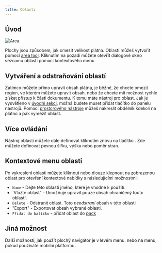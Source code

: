 ```yaml
---
title: Oblasti
---
```



## Úvod

![Area](area.png)

Plochy jsou způsobem, jak omezit velikost plátna. Oblasti můžeš vytvořit pomocí [area tool](../tools/area). Kliknutím na pozadí můžete otevřít dialogové okno seznamu oblastí pomocí kontextového menu.

## Vytváření a odstraňování oblastí

Zatímco můžete přímo upravit obsah plátna, je běžné, že chcete omezit region, ve kterém můžete upravit obsah, nebo že chcete mít možnost rychle získat přístup k části dokumentu. K tomu máte nástroj <Monitor className="inline-icon"/> pro oblast. Jak je vysvětleno v [úvodní sekci](../), možná budete muset přidat <Monitor className="inline-icon"/> tlačítko do panelu nástrojů. Pomocí [prostorového nástroje](../tools/area) můžeš nakreslit obdélník kdekoli na plátno a pak vymezit oblast.

## Více ovládání

Nástroj oblasti můžete dále definovat kliknutím znovu na tlačítko <Monitor className="inline-icon"/>. Zde můžete definovat pevnou šířku, výšku nebo poměr stran.

## Kontextové menu oblasti

 Po vykreslení oblasti můžete kliknout nebo dlouze klepnout na zobrazenou oblast pro otevření kontextové nabídky s následujícími možnostmi:

- `Name` - Dejte této oblasti jméno, které je vhodné k použití.
- \`Vložte oblast" - Umožňuje upravit pouze obsah ohraničený touto oblastí.
- `Delete` - Odstranit oblast. Toto _neodstraní_ obsah v této oblasti
- "Export" - Exportovat obsah vybrané oblasti.
- `Přidat do balíčku` - přidat oblast do [pack](../pack)

## Jiná možnost

Další možností, jak použít plochý navigátor je v levém menu. nebo na menu, pokud používáte mobilní platformu.
